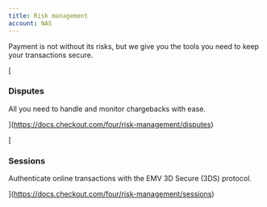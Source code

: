 ```yaml
---
title: Risk management
account: NAS
---
```


Payment is not without its risks, but we give you the tools you need to keep your transactions secure.

[

### Disputes

All you need to handle and monitor chargebacks with ease.



](https://docs.checkout.com/four/risk-management/disputes)

[

### Sessions

Authenticate online transactions with the EMV 3D Secure (3DS) protocol.



](https://docs.checkout.com/four/risk-management/sessions)
